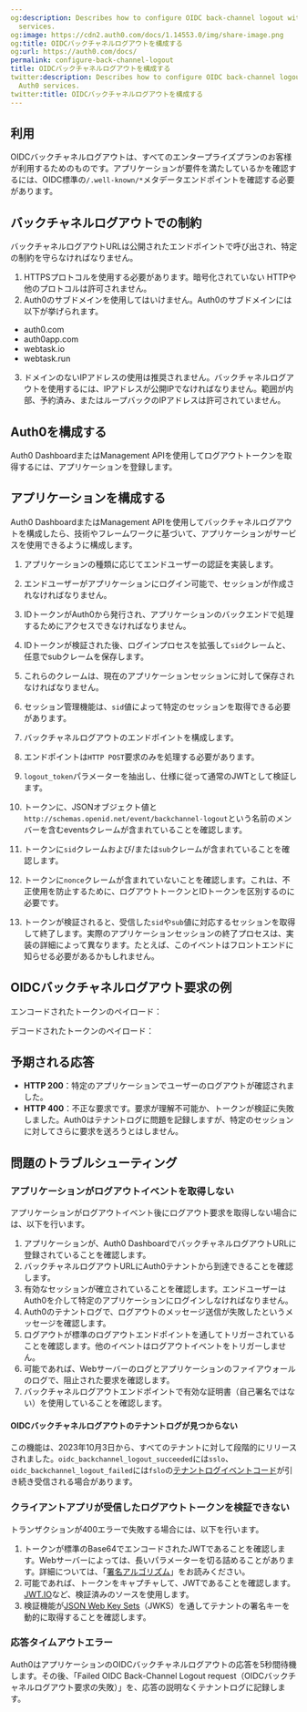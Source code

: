 ```yaml
---
og:description: Describes how to configure OIDC back-channel logout with your Auth0
  services.
og:image: https://cdn2.auth0.com/docs/1.14553.0/img/share-image.png
og:title: OIDCバックチャネルログアウトを構成する
og:url: https://auth0.com/docs/
permalink: configure-back-channel-logout
title: OIDCバックチャネルログアウトを構成する
twitter:description: Describes how to configure OIDC back-channel logout with your
  Auth0 services.
twitter:title: OIDCバックチャネルログアウトを構成する
---
```


## 利用

OIDCバックチャネルログアウトは、すべてのエンタープライズプランのお客様が利用するためのものです。アプリケーションが要件を満たしているかを確認するには、OIDC標準の`/.well-known/*`メタデータエンドポイントを確認する必要があります。



## バックチャネルログアウトでの制約

バックチャネルログアウトURLは公開されたエンドポイントで呼び出され、特定の制約を守らなければなりません。

1. HTTPSプロトコルを使用する必要があります。暗号化されていない HTTPや他のプロトコルは許可されません。
2. Auth0のサブドメインを使用してはいけません。Auth0のサブドメインには以下が挙げられます。

* auth0.com
* auth0app.com
* webtask.io
* webtask.run
3. ドメインのないIPアドレスの使用は推奨されません。バックチャネルログアウトを使用するには、IPアドレスが公開IPでなければなりません。範囲が内部、予約済み、またはループバックのIPアドレスは許可されていません。

## Auth0を構成する

Auth0 DashboardまたはManagement APIを使用してログアウトトークンを取得するには、アプリケーションを登録します。



## アプリケーションを構成する

Auth0 DashboardまたはManagement APIを使用してバックチャネルログアウトを構成したら、技術やフレームワークに基づいて、アプリケーションがサービスを使用できるように構成します。

1. アプリケーションの種類に応じてエンドユーザーの認証を実装します。

1. エンドユーザーがアプリケーションにログイン可能で、セッションが作成されなければなりません。
2. IDトークンがAuth0から発行され、アプリケーションのバックエンドで処理するためにアクセスできなければなりません。
2. IDトークンが検証された後、ログインプロセスを拡張して`sid`クレームと、任意でsubクレームを保存します。

1. これらのクレームは、現在のアプリケーションセッションに対して保存されなければなりません。
2. セッション管理機能は、`sid`値によって特定のセッションを取得できる必要があります。
3. バックチャネルログアウトのエンドポイントを構成します。

1. エンドポイントは`HTTP POST`要求のみを処理する必要があります。
2. `logout_token`パラメーターを抽出し、仕様に従って通常のJWTとして検証します。
3. トークンに、JSONオブジェクト値と`http://schemas.openid.net/event/backchannel-logout`という名前のメンバーを含むeventsクレームが含まれていることを確認します。
4. トークンに`sid`クレームおよび/または`sub`クレームが含まれていることを確認します。
5. トークンに`nonce`クレームが含まれていないことを確認します。これは、不正使用を防止するために、ログアウトトークンとIDトークンを区別するのに必要です。
6. トークンが検証されると、受信した`sid`や`sub`値に対応するセッションを取得して終了します。実際のアプリケーションセッションの終了プロセスは、実装の詳細によって異なります。たとえば、このイベントはフロントエンドに知らせる必要があるかもしれません。

## OIDCバックチャネルログアウト要求の例

エンコードされたトークンのペイロード：





デコードされたトークンのペイロード：



## 予期される応答

* **HTTP 200**：特定のアプリケーションでユーザーのログアウトが確認されました。
* **HTTP 400**：不正な要求です。要求が理解不可能か、トークンが検証に失敗しました。Auth0はテナントログに問題を記録しますが、特定のセッションに対してさらに要求を送ろうとはしません。

## 問題のトラブルシューティング

### アプリケーションがログアウトイベントを取得しない

アプリケーションがログアウトイベント後にログアウト要求を取得しない場合には、以下を行います。

1. アプリケーションが、Auth0 DashboardでバックチャネルログアウトURLに登録されていることを確認します。
2. バックチャネルログアウトURLにAuth0テナントから到達できることを確認します。
3. 有効なセッションが確立されていることを確認します。エンドユーザーはAuth0を介して特定のアプリケーションにログインしなければなりません。
4. Auth0のテナントログで、ログアウトのメッセージ送信が失敗したというメッセージを確認します。
5. ログアウトが標準のログアウトエンドポイントを通してトリガーされていることを確認します。他のイベントはログアウトイベントをトリガーしません。
6. 可能であれば、Webサーバーのログとアプリケーションのファイアウォールのログで、阻止された要求を確認します。
7. バックチャネルログアウトエンドポイントで有効な証明書（自己署名ではない）を使用していることを確認します。

#### OIDCバックチャネルログアウトのテナントログが見つからない

この機能は、2023年10月3日から、すべてのテナントに対して段階的にリリースされました。`oidc_backchannel_logout_succeeded`には`sslo`、`oidc_backchannel_logout_failed`には`fslo`の[テナントログイベントコード](/logs/log-event-type-codes)が引き続き受信される場合があります。

### クライアントアプリが受信したログアウトトークンを検証できない

トランザクションが400エラーで失敗する場合には、以下を行います。

1. トークンが標準のBase64でエンコードされたJWTであることを確認します。Webサーバーによっては、長いパラメーターを切る詰めることがあります。詳細については、「[署名アルゴリズム](/applications/signing-algorithms)」をお読みください。
2. 可能であれば、トークンをキャプチャして、JWTであることを確認します。[JWT.IO](http://jwt.io)など、検証済みのソースを使用します。
3. 検証機能が[JSON Web Key Sets](/security/tokens/json-web-tokens/json-web-key-sets)（JWKS）を通してテナントの署名キーを動的に取得することを確認します。

### 応答タイムアウトエラー

Auth0はアプリケーションのOIDCバックチャネルログアウトの応答を5秒間待機します。その後、「Failed OIDC Back-Channel Logout request（OIDCバックチャネルログアウト要求の失敗）」を、応答の説明なくテナントログに記録します。